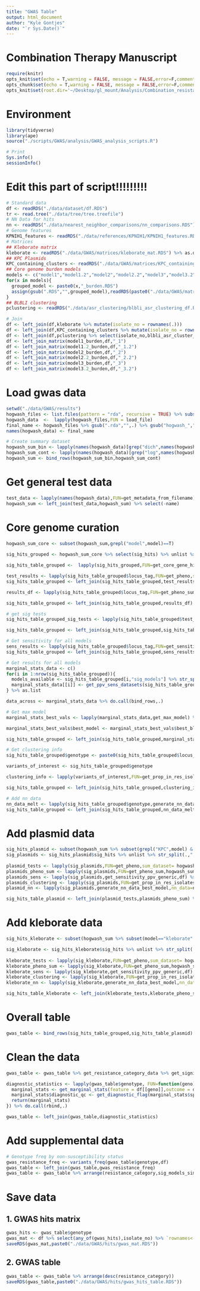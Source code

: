 ```yaml
---
title: "GWAS Table"
output: html_document
author: "Kyle Gontjes"
date: "`r Sys.Date()`"
---
```


# Combination Therapy Manuscript
```r
require(knitr)
opts_knit$set(echo = T,warning = FALSE, message = FALSE,error=F,comment=NA)
opts_chunk$set(echo = T,warning = FALSE, message = FALSE,error=F,comment=NA)
opts_knit$set(root.dir='~/Desktop/gl_mount/Analysis/Combination_resistance/pre-intro-blbli-resistance-ms/')
```

# Environment
```r
library(tidyverse) 
library(ape)
source("./scripts/GWAS/analysis/GWAS_analysis_scripts.R")

# Print
Sys.info()
sessionInfo() 
```

# Edit this part of script!!!!!!!!!
```r
# Standard data
df <- readRDS("./data/dataset/df.RDS")
tr <- read.tree("./data/tree/tree.treefile")
# NN Data for hits
nn <- readRDS("./data/nearest_neighbor_comparisons/nn_comparisons.RDS")  
# Genome features
KPNIH1_features <- readRDS("./data/references/KPNIH1/KPNIH1_features.RDS")
# Matrices
## Kleborate matrix
kleborate <- readRDS("./data/GWAS/matrices/kleborate_mat.RDS") %>% as.data.frame 
## KPC Plasmids 
KPC_containing_clusters <- readRDS("./data/GWAS/matrices/KPC_containing_cluster_mat.RDS") %>% as.data.frame
## Core genome burden models
models <- c("model1","model1.2","model2","model2.2","model3","model3.2")
for(x in models){
  grouped_model <- paste0(x,"_burden.RDS")
  assign(gsub(".RDS","",grouped_model),readRDS(paste0("./data/GWAS/matrices/",grouped_model)) %>% as.data.frame)
}
## BLBLI clustering
pclustering <- readRDS("./data/asr_clustering/blbli_asr_clustering_df.RDS")

# Join
df <- left_join(df,kleborate %>% mutate(isolate_no = rownames(.)))
df <- left_join(df,KPC_containing_clusters %>% mutate(isolate_no = rownames(.)))  
df <- left_join(df,pclustering %>% select(isolate_no,blbli_asr_cluster_renamed))
df <- left_join_matrix(model1_burden,df,"_1")
df <- left_join_matrix(model1.2_burden,df,"_1.2")
df <- left_join_matrix(model2_burden,df,"_2")
df <- left_join_matrix(model2.2_burden,df,"_2.2")
df <- left_join_matrix(model3_burden,df,"_3")
df <- left_join_matrix(model3.2_burden,df,"_3.2")
```

# Load gwas data
```r
setwd("./data/GWAS/results")
hogwash_files <- list.files(pattern = "rda", recursive = TRUE) %>% subset(grepl("MVB_dich_num",.)==F & grepl("IR_dich_num",.)==F)
hogwash_data  <-  lapply(hogwash_files,FUN = load_file)
final_name <- hogwash_files %>% gsub(".rda","",.) %>% gsub("hogwash_","",.)  
names(hogwash_data) <- final_name

# Create summary dataset
hogwash_sum_bin <- lapply(names(hogwash_data)[grep("dich",names(hogwash_data))] ,hogwash_sum_data,hogwash_data,test="binary") %>% do.call(rbind,.) %>% as.data.frame 
hogwash_sum_cont <- lapply(names(hogwash_data)[grep("log",names(hogwash_data))] ,hogwash_sum_data,hogwash_data,test="continuous") %>% do.call(rbind,.) %>% as.data.frame 
hogwash_sum <- bind_rows(hogwash_sum_bin,hogwash_sum_cont)  
```

# Get general test data 
```r
test_data <- lapply(names(hogwash_data),FUN=get_metadata_from_filename) %>% do.call(bind_rows,.)
hogwash_sum <- left_join(test_data,hogwash_sum) %>% select(-name)
```

# Core genome curation
```r
hogwash_sum_core <- subset(hogwash_sum,grepl("model",model)==T)
                           
sig_hits_grouped <- hogwash_sum_core %>% select(sig_hits) %>% unlist %>% str_split(.,",") %>% unlist %>% unique %>% subset(is.na(.)==F) %>% sort

sig_hits_table_grouped <-  lapply(sig_hits_grouped,FUN=get_core_gene_hit_annotations,eggnog_gff_df = KPNIH1_features) %>% do.call(rbind,.) %>% as.data.frame 

test_results <- lapply(sig_hits_table_grouped$locus_tag,FUN=get_pheno,sum_dataset= hogwash_sum_core) %>% do.call(bind_rows,.)
sig_hits_table_grouped <- left_join(sig_hits_table_grouped,test_results)

results_df <- lapply(sig_hits_table_grouped$locus_tag,FUN=get_pheno_sum,hogwash_sum_core) %>% do.call(bind_rows,.)

sig_hits_table_grouped <- left_join(sig_hits_table_grouped,results_df) %>% `rownames<-`(.$locus_tag)
```

```r
# get sig tests
sig_hits_table_grouped_sig_tests <- lapply(sig_hits_table_grouped$test_name,get_sig_tests) %>% do.call(rbind,.) %>% mutate(locus_tag = sig_hits_table_grouped$locus_tag)

sig_hits_table_grouped <- left_join(sig_hits_table_grouped,sig_hits_table_grouped_sig_tests)

# Get sensitivity for all models
sens_results <- lapply(sig_hits_table_grouped$locus_tag,FUN=get_sensitivity_ppv_core,df) %>% do.call(bind_rows,.) 
sig_hits_table_grouped <- left_join(sig_hits_table_grouped,sens_results)

# Get results for all models
marginal_stats_data <- c()
for(i in 1:nrow(sig_hits_table_grouped)){
  models_available <- sig_hits_table_grouped[i,"sig_models"] %>% str_split(.,";") %>% unlist
  marginal_stats_data[[i]] <- get_ppv_sens_datasets(sig_hits_table_grouped[i,]) %>% mutate(model_num = rownames(.),locus_tag = sig_hits_table_grouped$locus_tag[i]) %>% subset(model %in% models_available) 
} %>% as.list 

data_across <- marginal_stats_data %>% do.call(bind_rows,.)

# Get max model
marginal_stats_best_vals <- lapply(marginal_stats_data,get_max_model) %>% do.call(bind_rows,.) 

marginal_stats_best_vals$best_model <- marginal_stats_best_vals$best_blbli_ppv

sig_hits_table_grouped <- left_join(sig_hits_table_grouped,marginal_stats_best_vals)
```

```r
# Get clustering info
sig_hits_table_grouped$genotype <- paste0(sig_hits_table_grouped$locus_tag,"_",sig_hits_table_grouped$best_model)  

variants_of_interest <- sig_hits_table_grouped$genotype

clustering_info <- lapply(variants_of_interest,FUN=get_prop_in_res_isolates,df=df) %>% do.call(rbind,.)  %>% mutate(genotype = sig_hits_table_grouped$genotype)

sig_hits_table_grouped <- left_join(sig_hits_table_grouped,clustering_info)

# Add nn data
nn_data_melt <- lapply(sig_hits_table_grouped$genotype,generate_nn_data_best_model,nn_data=nn) %>% do.call(rbind,.)
sig_hits_table_grouped <- left_join(sig_hits_table_grouped,nn_data_melt)
```

# Add plasmid data
```r
sig_hits_plasmid <- subset(hogwash_sum %>% subset(grepl("KPC",model) & num_sig_hits >0))
sig_plasmids <- sig_hits_plasmid$sig_hits %>% unlist %>% str_split(.,",") %>% unlist %>% unique %>% sort
  
plasmid_tests <- lapply(sig_plasmids,FUN=get_pheno,sum_dataset= hogwash_sum) %>% do.call(bind_rows,.)
plasmids_pheno_sum <- lapply(sig_plasmids,FUN=get_pheno_sum,hogwash_sum) %>% do.call(bind_rows,.)
plasmids_sens <- lapply(sig_plasmids,get_sensitivity_ppv_generic,df) %>% do.call(bind_rows,.) %>% mutate(locus_tag = sig_plasmids)
plasmids_clustering <- lapply(sig_plasmids,FUN=get_prop_in_res_isolates,df=df) %>% do.call(rbind,.)  %>% mutate(genotype = sig_plasmids,locus_tag = sig_plasmids)
plasmid_nn <- lapply(sig_plasmids,generate_nn_data_best_model,nn_data=nn) %>% do.call(rbind,.)

sig_hits_table_plasmid <- left_join(plasmid_tests,plasmids_pheno_sum) %>% left_join(.,plasmids_sens) %>% left_join(.,plasmids_clustering) %>% left_join(.,plasmid_nn)
```

# Add kleborate data
```r
sig_hits_kleborate <- subset(hogwash_sum %>% subset(model=="kleborate" & num_sig_hits >0)) 

sig_kleborate <- sig_hits_kleborate$sig_hits %>% unlist %>% str_split(.,",") %>% unlist %>% unique %>% sort
  
kleborate_tests <- lapply(sig_kleborate,FUN=get_pheno,sum_dataset= hogwash_sum) %>% do.call(bind_rows,.)
kleborate_pheno_sum <- lapply(sig_kleborate,FUN=get_pheno_sum,hogwash_sum) %>% do.call(bind_rows,.)
kleborate_sens <- lapply(sig_kleborate,get_sensitivity_ppv_generic,df) %>% do.call(bind_rows,.)  %>% mutate(locus_tag = sig_kleborate)
kleborate_clustering <- lapply(sig_kleborate,FUN=get_prop_in_res_isolates,df=df) %>% do.call(rbind,.)   %>% mutate(genotype = sig_kleborate,locus_tag = sig_kleborate)
kleborate_nn <- lapply(sig_kleborate,generate_nn_data_best_model,nn_data=nn) %>% do.call(rbind,.)

sig_hits_table_kleborate <- left_join(kleborate_tests,kleborate_pheno_sum) %>% left_join(.,kleborate_sens) %>% left_join(.,kleborate_clustering) %>% left_join(.,kleborate_nn)
```

# Overall table
```r
gwas_table <- bind_rows(sig_hits_table_grouped,sig_hits_table_plasmid) %>% bind_rows(.,sig_hits_table_kleborate)
```

# Clean the data
```r
gwas_table <- gwas_table %>% get_resistance_category_data %>% get_significant_tests %>% get_significant_model %>% get_sig_phenotypes %>% get_nn_flag 

diagnostic_statistics <- lapply(gwas_table$genotype, FUN=function(geno){
  marginal_stats <- get_marginal_stats(feature = df[[geno]],outcome = df[['blbli_dich_num']]) %>% mutate(genotype = geno)
  marginal_stats$diagnostic_qc <- get_diagnostic_flag(marginal_stats$spec,marginal_stats$accuracy, specificity_threshold = 0.9, accuracy_threshold = 0.8)
  return(marginal_stats)
}) %>% do.call(rbind,.)

gwas_table <- left_join(gwas_table,diagnostic_statistics)
```

# Add supplemental data
```r
# Genotype freq by non-susceptibility status
gwas_resistance_freq <- variants_freq(gwas_table$genotype,df)  
gwas_table <- left_join(gwas_table,gwas_resistance_freq)
gwas_table <- gwas_table %>% arrange(resistance_category,sig_models_simple)
```

# Save data
## 1. GWAS hits matrix
```r
gwas_hits <- gwas_table$genotype
gwas_mat <- df %>% select(any_of(gwas_hits),isolate_no) %>% `rownames<-`(.$isolate_no) %>% select(-isolate_no)
saveRDS(gwas_mat,paste0("./data/GWAS/hits/gwas_mat.RDS"))
```
## 2. GWAS table
```r
gwas_table <- gwas_table %>% arrange(desc(resistance_category))
saveRDS(gwas_table,paste0("./data/GWAS/hits/gwas_hits_table.RDS"))
```